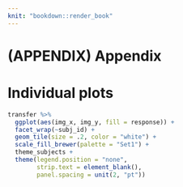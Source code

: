 ```yaml
---
knit: "bookdown::render_book"
---
```


# (APPENDIX) Appendix {-}

# Individual plots

```r
transfer %>% 
  ggplot(aes(img_x, img_y, fill = response)) +
  facet_wrap(~subj_id) +
  geom_tile(size = .2, color = "white") +
  scale_fill_brewer(palette = "Set1") +
  theme_subjects +
  theme(legend.position = "none",
        strip.text = element_blank(),
        panel.spacing = unit(2, "pt"))
```